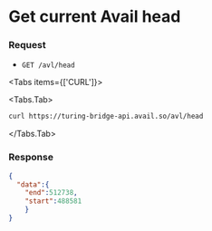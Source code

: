 

# Get current Avail head

### Request

- `GET /avl/head`


<Tabs items={['CURL']}>

<Tabs.Tab>
    
```sh
curl https://turing-bridge-api.avail.so/avl/head
```

</Tabs.Tab>
</Tabs>

### Response

```json filename="Example JSON response"
{
  "data":{
    "end":512738,
    "start":488581
    }
}
```